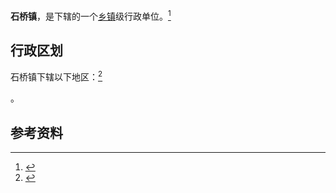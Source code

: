 {{中国乡级行政区|42/06/07/101/000}}

'''石桥镇'''，是{{PRC admin/fullname|42/06/07/101/000|3}}下辖的一个[[乡镇|乡镇]]级行政单位。<ref>{{PRC admin/ref sgc|{{PRC admin/parent|42/06/07/101/000}}}}</ref>

== 行政区划 ==

石桥镇下辖以下地区：<ref>{{PRC admin/ref sgc|42/06/07/101/000}}</ref>

{{PRC admin/children|42/06/07/101/000}}。

== 参考资料 ==

{{reflist}}

{{行政区划小作品}}
{{PRC admin/navcat|42/06/07/101/000}}